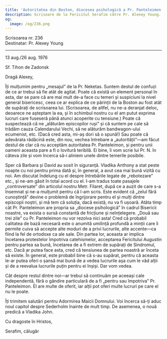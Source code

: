 ```yaml
---
title: 'Autoritatea din Boston, diocesea psihologică a Pr. Panteleimon'
description: Scrisoare de la Fericitul Serafim către Pr. Alexey Young.
og:
  image: /og/236.png
---
```


<div style={{textAlign:'right', fontFamily:'monospace'}}>Scrisoarea nr. 236</div>
<div style={{textAlign:'left', fontFamily:'monospace'}}>Destinatar: Pr. Alexey Young</div>

---

13 aug./26 aug. 1976

Sf. Tihon de Zadonsk

Dragă Alexey,

Îți mulțumim pentru „mesajul” de la Pr. Neketas. Suntem destul de confuzi de ce ar trebui să fie atât de agitat. Poate că există un element personal în asta, dar se pare că are mai mult de-a face cu temeri și suspiciuni la nivel general bisericesc, ceea ce ar explica de ce părinții de la Boston au fost atât de supărați de scrisoarea lui. (Scrisoarea, de altfel, nu ne-a deranjat deloc, deoarece ne așteptam la ea, și în schimbul nostru cu el am putut exprima lucruri care fuseseră până atunci acoperite cu tensiune.) Poate că suspectează că ne „alăturăm episcopilor ruși” și că suntem pe cale să trădăm cauza Calendarului Vechi, să ne alăturăm bandwagon-ului ecumenist, etc. (Dacă cred asta, mi-aș dori să o spună!) Sau poate că adevărata rădăcină este, din nou, vechea întrebare a „autorității”—am făcut destul de clar că nu acceptăm autoritatea Pr. Panteleimon, și pentru unii oameni aceasta pare a fi o lovitură teribilă. Ei bine, îi vom scrie lui Pr. N. în câteva zile și vom încerca să-i aliniem unele dintre temerile posibile.

Sper că Barbara și David au sosit în siguranță. Vladika Anthony a stat peste noapte cu noi pentru prima dată și, în general, a avut cea mai bună vizită cu noi. Am discutat îndelung cu el despre întrebările legate de „rebotezare” etc., și ne-am găsit în total acord cu el. I-am tradus toate pasajele „controversate” din articolul nostru Metr. Filaret, după ce a auzit de care s-a însemnat și ne-a mulțumit pentru că l-am scris. Este evident că „zelul fără cunoștință” devine o problemă de îngrijorare pentru el și mulți dintre episcopii noștri, și mă tem că soluția, dacă există, nu va fi ușoară. Atâta timp cât Pr. Panteleimon are propria sa „diocese psihologică” în cadrul Bisericii noastre, va exista o sursă constantă de fricțiune și neînțelegere. „Două sau trei zile” cu Pr. Panteleimon nu vor rezolva nici asta! Cred că probabil calitatea de bază necesară este o anumită umilință profundă a minții care îi permite cuiva să accepte alte moduri de a privi lucrurile, alte accente—ca fiind la fel de ortodoxe ca ale sale. Din partea lor, aceasta ar implica încetarea protestelor împotriva catehismelor, acceptarea Fericitului Augustin pentru partea sa bună, încetarea de a fi extrem de supărați de Sindromul, etc. Dacă ar putea face asta, cred că tensiunea de partea noastră ar înceta să existe. În general, este probabil bine că s-au supărat, pentru că aceasta le-ar putea oferi o șansă mai bună de a vedea lucrurile așa cum le văd alții și de a reevalua lucrurile puțin pentru ei înșiși. Dar vom vedea.

Cât despre restul dintre noi—ar trebui să continuăm pe aceeași cale independentă, fără o gândire particulară de a fi „pentru sau împotriva” Pr. Panteleimon. El are multe de oferit, iar alții pot oferi multe lucruri pe care el nu le poate.

Îți trimitem salutări pentru Adormirea Maicii Domnului. Voi încerca să-ți aduc noul capitol despre Sederholm înainte de mult timp. De asemenea, o nouă predică a Vladika John.

Cu dragoste în Hristos,

Serafim, călugăr
